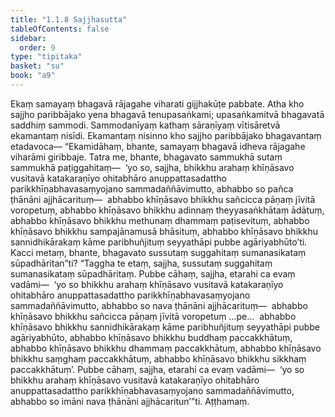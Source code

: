 ```yaml
---
title: "1.1.8 Sajjhasutta"
tableOfContents: false
sidebar:
  order: 9
type: "tipitaka"
basket: "su"
book: "a9"
---
```



<DynamicBreadcrumb />

<Division number="8" book="a9" bookNo="17" page="178">

<Paragraph number="76" book="a9">
Ekaṃ samayaṃ bhagavā rājagahe viharati gijjhakūṭe pabbate. Atha kho sajjho paribbājako yena bhagavā tenupasaṅkami; upasaṅkamitvā bhagavatā saddhiṃ sammodi. Sammodanīyaṃ kathaṃ sāraṇīyaṃ vītisāretvā ekamantaṃ nisīdi. Ekamantaṃ nisinno kho sajjho paribbājako bhagavantaṃ etadavoca—
</Paragraph>

<Paragraph number="77" book="a9">
“Ekamidāhaṃ, bhante, samayaṃ bhagavā idheva rājagahe viharāmi giribbaje. Tatra me, bhante, bhagavato sammukhā sutaṃ sammukhā paṭiggahitaṃ—  ‘yo so, sajjha, bhikkhu arahaṃ khīṇāsavo vusitavā katakaraṇīyo ohitabhāro anuppattasadattho parikkhīṇabhavasaṃyojano sammadaññāvimutto, abhabbo so pañca ṭhānāni ajjhācarituṃ—  abhabbo khīṇāsavo bhikkhu sañcicca pāṇaṃ jīvitā voropetuṃ, abhabbo khīṇāsavo bhikkhu adinnaṃ theyyasaṅkhātaṃ ādātuṃ, abhabbo khīṇāsavo bhikkhu methunaṃ dhammaṃ paṭisevituṃ, abhabbo khīṇāsavo bhikkhu sampajānamusā bhāsituṃ, abhabbo khīṇāsavo bhikkhu sannidhikārakaṃ kāme paribhuñjituṃ seyyathāpi pubbe agāriyabhūto’ti. Kacci metaṃ, bhante, bhagavato sussutaṃ suggahitaṃ sumanasikataṃ sūpadhāritan”ti?
</Paragraph>

<Paragraph number="78" book="a9">
“Taggha te etaṃ, sajjha, sussutaṃ suggahitaṃ sumanasikataṃ sūpadhāritaṃ. Pubbe cāhaṃ, sajjha, etarahi ca evaṃ vadāmi—  ‘yo so bhikkhu arahaṃ khīṇāsavo vusitavā katakaraṇīyo ohitabhāro anuppattasadattho parikkhīṇabhavasaṃyojano sammadaññāvimutto, abhabbo so nava ṭhānāni ajjhācarituṃ—  abhabbo khīṇāsavo bhikkhu sañcicca pāṇaṃ jīvitā voropetuṃ …pe…  abhabbo khīṇāsavo bhikkhu sannidhikārakaṃ kāme paribhuñjituṃ seyyathāpi pubbe agāriyabhūto, abhabbo khīṇāsavo bhikkhu buddhaṃ paccakkhātuṃ, abhabbo khīṇāsavo bhikkhu dhammaṃ paccakkhātuṃ, abhabbo khīṇāsavo bhikkhu saṃghaṃ paccakkhātuṃ, abhabbo khīṇāsavo bhikkhu sikkhaṃ paccakkhātuṃ’. Pubbe cāhaṃ, sajjha, etarahi ca evaṃ vadāmi—  ‘yo so bhikkhu arahaṃ khīṇāsavo vusitavā katakaraṇīyo ohitabhāro anuppattasadattho parikkhīṇabhavasaṃyojano sammadaññāvimutto, abhabbo so imāni nava ṭhānāni ajjhācaritun’”ti.

</Paragraph>
</Division>

<Paragraph number="79" type="center" book="a9">
Aṭṭhamaṃ.
</Paragraph>